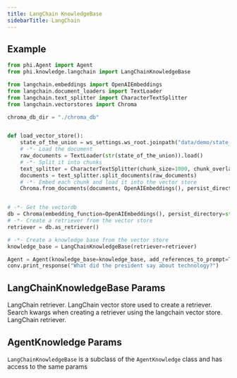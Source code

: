```yaml
---
title: LangChain KnowledgeBase
sidebarTitle: LangChain
---
```


## Example

```python langchain_kb.py
from phi.Agent import Agent
from phi.knowledge.langchain import LangChainKnowledgeBase

from langchain.embeddings import OpenAIEmbeddings
from langchain.document_loaders import TextLoader
from langchain.text_splitter import CharacterTextSplitter
from langchain.vectorstores import Chroma

chroma_db_dir = "./chroma_db"


def load_vector_store():
    state_of_the_union = ws_settings.ws_root.joinpath("data/demo/state_of_the_union.txt")
    # -*- Load the document
    raw_documents = TextLoader(str(state_of_the_union)).load()
    # -*- Split it into chunks
    text_splitter = CharacterTextSplitter(chunk_size=1000, chunk_overlap=0)
    documents = text_splitter.split_documents(raw_documents)
    # -*- Embed each chunk and load it into the vector store
    Chroma.from_documents(documents, OpenAIEmbeddings(), persist_directory=str(chroma_db_dir))


# -*- Get the vectordb
db = Chroma(embedding_function=OpenAIEmbeddings(), persist_directory=str(chroma_db_dir))
# -*- Create a retriever from the vector store
retriever = db.as_retriever()

# -*- Create a knowledge base from the vector store
knowledge_base = LangChainKnowledgeBase(retriever=retriever)

Agent = Agent(knowledge_base=knowledge_base, add_references_to_prompt=True)
conv.print_response("What did the president say about technology?")
```

## LangChainKnowledgeBase Params

<ResponseField name="loader" type="Callable">
  LangChain retriever.
</ResponseField>
<ResponseField name="vectorstore" type="Any">
  LangChain vector store used to create a retriever.
</ResponseField>
<ResponseField name="search_kwargs" type="dict" >
  Search kwargs when creating a retriever using the langchain vector store.
</ResponseField>
<ResponseField name="retriever" type="Any">
  LangChain retriever.
</ResponseField>

## AgentKnowledge Params

`LangChainKnowledgeBase` is a subclass of the `AgentKnowledge` class and has access to the same params

<Snippet file="kb-base-reference.mdx" />

